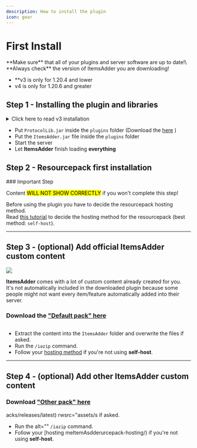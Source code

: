 ```yaml
---
description: How to install the plugin
icon: gear
---
```


# First Install

<Warning>
**Make sure** that all of your plugins and server software are up to date!\
**Always check** the version of ItemsAdder you are downloading!

- **v3 is only for 1.20.4 and lower
- v4 is only for 1.20.6 and greater
</Warning>


## Step 1 - Installing the plugin and libraries

<details>

<summary>Click here to read v3 installation</summary>

* Stop the server.

- Put **ProtocolLib** JAR inside the `plugins` folder
  * Download 1.21.4 and older versions [here](https://ci.dmulloy2.net/job/ProtocolLib/)

* Put [**LoneLibs**](https://www.spigotmc.org/resources/lonelibs.75974/) JAR inside the `plugins` folder (not required on 4.0.9 and greater)

- Put the **ItemsAdder** JAR file inside your plugins folder

* Start the server

- Let **ItemsAdder** finish loading **everything**

</details>

* Put `ProtocolLib.jar` inside the `plugins` folder (Download the [here](https://ci.dmulloy2.net/job/ProtocolLib/lastBuild/artifact/build/libs/ProtocolLib.jar) )
* Put the `ItemsAdder.jar` file inside the `plugins` folder
* Start the server
* Let **ItemsAdder** finish loading **everything**

## Step 2 - Resourcepack first installation


<Warning>
### Important Step

Content <mark>WILL NOT SHOW CORRECTLY</mark> if you won't complete this step!
</Warning>


Before using the plugin you have to decide the resourcepack hosting method.\
Read [this tutorial](resourcepack-hosting/) to decide the hosting method for the resourcepack (best method: `self-host`).

***

## Step 3 - (optional) Add official ItemsAdder custom content

![](/assets/images/items_showcase_gif.apng)

**ItemsAdder** comes with a lot of custom content already created for you.\
It's not automatically included in the downloaded plugin because some people might not want every item/feature automatically added into their server.

### Download the ["Default pack" here](https://github.com/ItemsAdder/DefaultPack/releases/latest)

<div align="left"><img src="/assets/images/image (63).png" alt="" /></div>

* Extract the content into the `ItemsAdder` folder and overwrite the files if asked.
* Run the `/iazip` command.
* Follow your [hosting method](resourcepack-hosting/) if you're not using **self-host**.

***

## Step 4 - (optional) Add other ItemsAdder custom content

### Download ["Other pack" here](https://github.com/ItemsAdder/OtherPacks/releases/latest)
acks/releases/latest)
rwsrc="assets/s if asked.
* Run the alt="" `/iazip` command.
* Follow your [hosting meItemAsdderurcepack-hosting/) if you're not using **self-host**.
